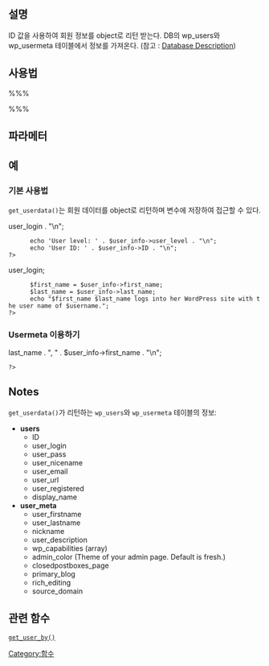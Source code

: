 {{Languages|
{{en|Function_Reference/get_userdata}}
{{ko|Function_Reference/get_userdata}}
}}

== 설명 ==

ID 값을 사용하여 회원 정보를 object로 리턴 받는다. DB의 wp_users와 wp_usermeta 테이블에서 정보를 가져온다. (참고 : [[Database Description#Table:_wp_users|Database Description]])

== 사용법 ==

%%% <?php get_userdata( $userid ); ?> %%%

== 파라메터 ==

{{Parameter|$userid|integer|회원의 ID 값.}}

== 예 ==

=== 기본 사용법 ===

<tt>get_userdata()</tt>는 회원 데이터를 object로 리턴하며 변수에 저장하여 접근할 수 있다.

 <?php $user_info = get_userdata(1);
       echo 'Username: ' . $user_info->user_login . "\n";
       echo 'User level: ' . $user_info->user_level . "\n";
       echo 'User ID: ' . $user_info->ID . "\n";
 ?>


 <?php $user_info = get_userdata(1);
       $username = $user_info->user_login;
       $first_name = $user_info->first_name;
       $last_name = $user_info->last_name;
       echo "$first_name $last_name logs into her WordPress site with the user name of $username.";
 ?>

=== Usermeta 이용하기 ===

 <?php $user_info = get_userdata(1);
       echo $user_info->last_name .  ", " . $user_info->first_name . "\n";
 ?>

== Notes ==

<tt>get_userdata()</tt>가 리턴하는 <tt>wp_users</tt>와 <tt>wp_usermeta</tt> 테이블의 정보:

* '''users'''
** ID
** user_login
** user_pass
** user_nicename
** user_email
** user_url
** user_registered
** display_name
* '''user_meta'''
** user_firstname
** user_lastname
** nickname
** user_description
** wp_capabilities (array)
** admin_color (Theme of your admin page. Default is fresh.)
** closedpostboxes_page
** primary_blog
** rich_editing
** source_domain

== 관련 함수 ==

[[ko:Function_Reference/get_user_by|<code>get_user_by()</code>]]

[[Category:함수]]
